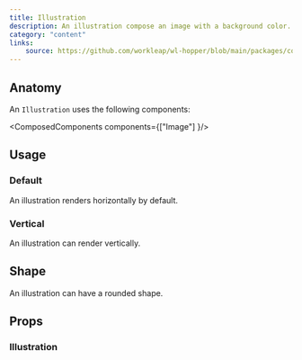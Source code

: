 ```yaml
---
title: Illustration
description: An illustration compose an image with a background color. Use an illustration as an hero in a modal.
category: "content"
links:
    source: https://github.com/workleap/wl-hopper/blob/main/packages/components/src/illustration/src/Illustration.tsx
---
```


<Example src="illustration/docs/preview" isOpen />

## Anatomy

An `Illustration` uses the following components:

<ComposedComponents components={["Image"] }/>

## Usage

### Default

An illustration renders horizontally by default.

<Example src="illustration/docs/preview" />

### Vertical

An illustration can render vertically.

<Example src="illustration/docs/vertical" />

## Shape

An illustration can have a rounded shape.

<Example src="illustration/docs/shape" />

## Props

### Illustration

<PropTable component="Illustration" />

